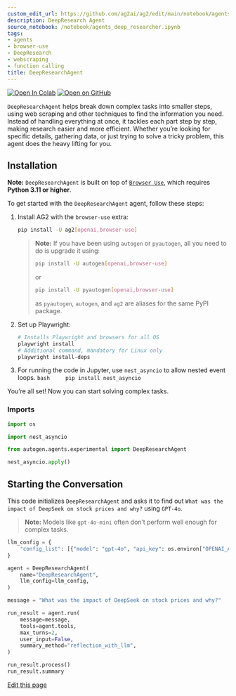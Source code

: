 ```yaml
---
custom_edit_url: https://github.com/ag2ai/ag2/edit/main/notebook/agents_deep_researcher.ipynb
description: DeepResearch Agent
source_notebook: /notebook/agents_deep_researcher.ipynb
tags:
- agents
- browser-use
- DeepResearch
- webscraping
- function calling
title: DeepResearchAgent
---
```


<a href="https://colab.research.google.com/github/ag2ai/ag2/blob/main/notebook/agents_deep_researcher.ipynb" class="colab-badge" target="_blank"><img noZoom src="https://colab.research.google.com/assets/colab-badge.svg" alt="Open In Colab" /></a>
<a href="https://github.com/ag2ai/ag2/blob/main/notebook/agents_deep_researcher.ipynb" class="github-badge" target="_blank"><img noZoom src="https://img.shields.io/badge/Open%20on%20GitHub-grey?logo=github" alt="Open on GitHub" /></a>




`DeepResearchAgent` helps break down complex tasks into smaller steps,
using web scraping and other techniques to find the information you
need. Instead of handling everything at once, it tackles each part step
by step, making research easier and more efficient. Whether you’re
looking for specific details, gathering data, or just trying to solve a
tricky problem, this agent does the heavy lifting for you.

## Installation

**Note:** `DeepResearchAgent` is built on top of
[`Browser Use`](https://github.com/browser-use/browser-use), which
requires **Python 3.11 or higher**.

To get started with the `DeepResearchAgent` agent, follow these steps:

1.  Install AG2 with the `browser-use` extra:


    ```bash
    pip install -U ag2[openai,browser-use]
    ```

    > **Note:** If you have been using `autogen` or `pyautogen`, all you
    > need to do is upgrade it using:
    >
    >
    > ```bash
    > pip install -U autogen[openai,browser-use]
    > ```
    >
    > or
    >
    >
    > ```bash
    > pip install -U pyautogen[openai,browser-use]
    > ```
    >
    > as `pyautogen`, `autogen`, and `ag2` are aliases for the same PyPI
    > package.

2.  Set up Playwright:


    ```bash
    # Installs Playwright and browsers for all OS
    playwright install
    # Additional command, mandatory for Linux only
    playwright install-deps
    ```

3.  For running the code in Jupyter, use `nest_asyncio` to allow nested
    event loops. `bash     pip install nest_asyncio`

You’re all set! Now you can start solving complex tasks.

### Imports


```python
import os

import nest_asyncio

from autogen.agents.experimental import DeepResearchAgent

nest_asyncio.apply()
```

## Starting the Conversation

This code initializes `DeepResearchAgent` and asks it to find out
`What was the impact of DeepSeek on stock prices and why?` using
`GPT-4o`.

> **Note:** Models like `gpt-4o-mini` often don’t perform well enough
> for complex tasks.


```python
llm_config = {
    "config_list": [{"model": "gpt-4o", "api_key": os.environ["OPENAI_API_KEY"]}],
}

agent = DeepResearchAgent(
    name="DeepResearchAgent",
    llm_config=llm_config,
)

message = "What was the impact of DeepSeek on stock prices and why?"

run_result = agent.run(
    message=message,
    tools=agent.tools,
    max_turns=2,
    user_input=False,
    summary_method="reflection_with_llm",
)

run_result.process()
run_result.summary
```

<div className="edit-url-container">
    <a className="edit-url" href="https://github.com/ag2ai/ag2/edit/main/notebook/agents_deep_researcher.ipynb" target='_blank'><Icon icon="pen" iconType="solid" size="13px"/> Edit this page</a>
</div>
